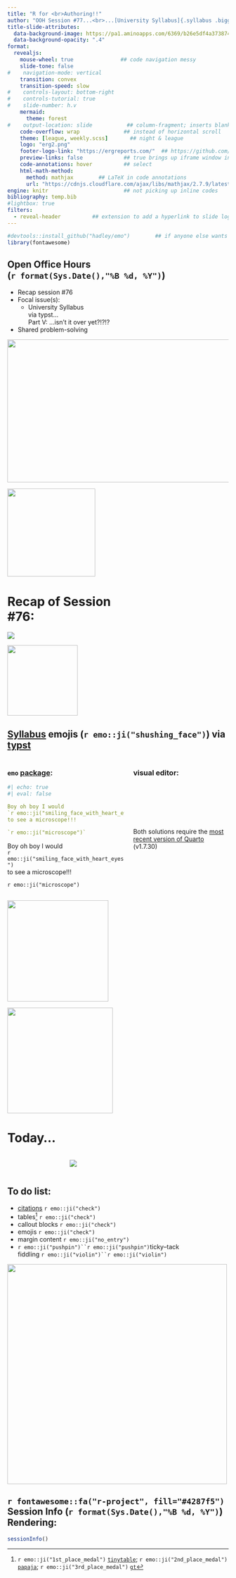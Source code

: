 ```yaml
---
title: "R for <br>Authoring!!" 
author: "OOH Session #77...<br>...[University Syllabus]{.syllabus .bigger} via [typst]{.honk2}<br>Part V: [...isn't it over yet?!?!?]{.exhausted}"
title-slide-attributes: 
  data-background-image: https://pa1.aminoapps.com/6369/b26e5df4a3738745a6808a2db83abc59839cac32_hq.gif
  data-background-opacity: ".4"
format:
  revealjs:
    mouse-wheel: true               ## code navigation messy
    slide-tone: false
#    navigation-mode: vertical
    transition: convex
    transition-speed: slow
#    controls-layout: bottom-right
#    controls-tutorial: true
#    slide-number: h.v
    mermaid:
      theme: forest
#    output-location: slide           ## column-fragment; inserts blank 2nd slide
    code-overflow: wrap              ## instead of horizontal scroll
    theme: [league, weekly.scss]       ## night & league
    logo: "erg2.png"
    footer-logo-link: "https://ergreports.com/"  ## https://github.com/shafayetShafee/reveal-header#readme
    preview-links: false             ## true brings up iframe window instead of "site"
    code-annotations: hover          ## select
    html-math-method: 
      method: mathjax        ## LaTeX in code annotations
      url: "https://cdnjs.cloudflare.com/ajax/libs/mathjax/2.7.9/latest.js?config=TeX-MML-AM_CHTML"
engine: knitr                        ## not picking up inline codes
bibliography: temp.bib
#lightbox: true
filters: 
  - reveal-header          ## extension to add a hyperlink to slide logo
---
```


```r
#devtools::install_github("hadley/emo")        ## if anyone else wants to render
library(fontawesome)
```

## Open Office Hours <br>(`r format(Sys.Date(),"%B %d, %Y")`)

::: {layout="[90,10]"}
::: first-column
-   Recap session #76
-   Focal issue(s):
    - [University Syllabus]{.syllabus .bigger}<br>via [typst...]{.honk2}<br>Part V: [...isn't it over yet?!?!?]{.exhausted}
-   Shared problem-solving

:::

::: second-column
:::

:::

![](img/title76.JPG){.absolute top="135" right="-120" width="600" height="325"}

![](https://static.vecteezy.com/system/resources/previews/015/241/249/non_2x/glowing-neon-arrow-doodle-transparent-free-png.png){.absolute top="155" left="360" width="200"}

# Recap of Session <br>#76: 

![](https://pngimg.com/d/sticky_note_PNG18964.png){.absolute right="50" top="200"}

![](https://images.vexels.com/media/users/3/134485/isolated/preview/bcde859a8ad3a45cb93aed78d8a63686-cool-emoji-emoticon.png){.absolute width="160" top="295" right="155"}

## [[Syllabus]{.syllabus}](https://bookdown.org/jtkulas/4_15_25/4_15_25.html#/a-university-syllabus-via-typst) emojis (`r emo::ji("shushing_face")`) via [[typst]{.honk2 .lowercase}](https://quarto.org/docs/output-formats/typst.html) 





::: {.columns}
::: {.column width="55%"}

### `emo` [package](https://github.com/hadley/emo): 

```yaml
#| echo: true
#| eval: false

Boy oh boy I would 
`r emo::ji("smiling_face_with_heart_eyes")` 
to see a microscope!!!

`r emo::ji("microscope")`
```


Boy oh boy I would<br>
`r emo::ji("smiling_face_with_heart_eyes")`<br>
to see a microscope!!!

`r emo::ji("microscope")`

:::

::: {.column width="45%"}

### visual editor:

<br>
<br>
<br>
<br>
<br>

:::{.callout-note}

Both solutions require the [most recent version of Quarto](https://quarto.org/docs/download/) (v1.7.30)

:::

:::
:::

![](img/visualeditor.png){.absolute height="230" right="-130" bottom="240"}

![](https://media4.giphy.com/media/v1.Y2lkPTc5MGI3NjExbHp2MjFkZWZ4NTJoZjJ3bmduM24wNzJxMmpoNmo5Z2liNW50bnYzcyZlcD12MV9pbnRlcm5hbF9naWZfYnlfaWQmY3Q9Zw/oc15axztWRKuRpgvct/giphy.gif){.absolute right="-150" top="-20" height="240"}

# Today...

::: {.columns}
::: {.column width="25%"}
:::

::: {.column width="75%"}
![](https://media3.giphy.com/media/v1.Y2lkPTc5MGI3NjExYXdxZWF6MDNoMXUxbDMxbmZlY2c0M2pwZ2YyZ3lheHR2emo3N3h2ZSZlcD12MV9pbnRlcm5hbF9naWZfYnlfaWQmY3Q9Zw/39zbpCQocXLi0/giphy.gif)

:::

:::

## To do list:

+ [citations](https://www.zotero.org/styles/apa-cv) `r emo::ji("check")`
+ tables^[`r emo::ji("1st_place_medal")` [`tinytable`](https://vincentarelbundock.github.io/tinytable/); `r emo::ji("2nd_place_medal")` [`papaja`](https://frederikaust.com/papaja_man/reporting.html#tables); `r emo::ji("3rd_place_medal")` [`gt`](https://gt.rstudio.com/articles/gt.html)] `r emo::ji("check")`
+ callout blocks `r emo::ji("check")`
+ emojis `r emo::ji("check")`
+ margin content [`r emo::ji("no_entry")`]{.fragment fragment-index=1}
+ [`r emo::ji("pushpin")``r emo::ji("pushpin")`ticky--tack<br>fiddling `r emo::ji("violin")``r emo::ji("violin")`]{.fragment fragment-index=1}

![](https://media2.giphy.com/media/v1.Y2lkPTc5MGI3NjExeDdqdGU4bzVnNDN2cWNrM3Z6ZDRpYXJrOWN1MmFvdjBvc3E5dWZ6YiZlcD12MV9pbnRlcm5hbF9naWZfYnlfaWQmY3Q9Zw/tXL4FHPSnVJ0A/giphy.gif){.absolute right="-100" bottom="130" height="500" .mirror}

## `r fontawesome::fa("r-project", fill="#4287f5")` Session Info (`r format(Sys.Date(),"%B %d, %Y")`) Rendering:

```r
sessionInfo()
```


